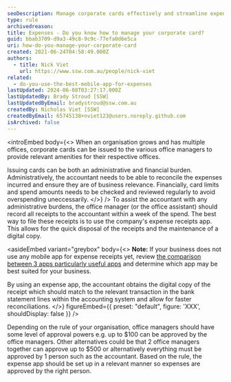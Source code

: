 ```yaml
---
seoDescription: Manage corporate cards effectively and streamline expense tracking with our comprehensive guide on how to manage your corporate card.
type: rule
archivedreason:
title: Expenses - Do you know how to manage your corporate card?
guid: bbab3709-d9a3-49c8-9c9c-77efa0d6e5ca
uri: how-do-you-manage-your-corporate-card
created: 2021-06-24T04:58:49.000Z
authors:
  - title: Nick Viet
    url: https://www.ssw.com.au/people/nick-viet
related:
  - do-you-use-the-best-mobile-app-for-expenses
lastUpdated: 2024-06-08T03:27:17.000Z
lastUpdatedBy: Brady Stroud [SSW]
lastUpdatedByEmail: bradystroud@ssw.com.au
createdBy: Nicholas Viet [SSW]
createdByEmail: 65745138+nviet123@users.noreply.github.com
isArchived: false
---
```


<introEmbed
  body={<>
When an organisation grows and has multiple offices, corporate cards can be issued to the various office managers to provide relevant amenities for their respective offices.

Issuing cards can be both an administrative and financial burden. Administratively, the accountant needs to be able to reconcile the expenses incurred and ensure they are of business relevance. Financially, card limits and spend amounts needs to be checked and reviewed regularly to avoid overspending uneccessarily.
  </>}
/>
To assist the accountant with any administrative burdens, the office manager (or the office assistant) should record all receipts to the accountant within a week of the spend. The best way to file these receipts is to use the company's expense receipts app. This allows for the quick disposal of the receipts and the maintenance of a digital copy.

<asideEmbed
  variant="greybox"
  body={<>
    **Note:** If your business does not use any mobile app for expense receipts yet, review [the comparison between 3 apps particularly useful apps](/do-you-use-the-best-mobile-app-for-expenses) and determine which app may be best suited for your business.

By using an expense app, the accountant obtains the digital copy of the receipt which should match to the relevant transaction in the bank statement lines within the accounting system and allow for faster reconciliations.
  </>}
  figureEmbed={{
    preset: "default",
    figure: 'XXX',
    shouldDisplay: false
  }}
/>

Depending on the rule of your organisation, office managers should have some level of approval powers e.g. up to $100 can be approved by the office managers. Other alternatives could be that 2 office managers together can approve up to $500 or alternatively everything must be approved by 1 person such as the accountant. Based on the rule, the expense app should be set up in a relevant manner so expenses are approved by the right person.

